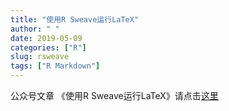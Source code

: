 ```yaml
---
title: "使用R Sweave运行LaTeX"
author: " "
date: 2019-05-09
categories: ["R"]
slug: rsweave
tags: ["R Markdown"]
---
```


公众号文章 《使用R Sweave运行LaTeX》请点击[这里](https://mp.weixin.qq.com/s/1JU2ILRt9E7jYyUKilDX8A)